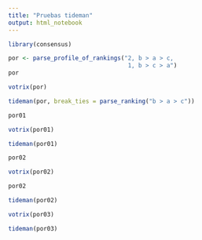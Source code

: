 ```yaml
---
title: "Pruebas tideman"
output: html_notebook
---
```


```r
library(consensus)
```

```r
por <- parse_profile_of_rankings("2, b > a > c,
                                  1, b > c > a")
por
```

```r
votrix(por)
```
```r
tideman(por, break_ties = parse_ranking("b > a > c"))
```

```r
por01
```

```r
votrix(por01)
```
```r
tideman(por01)
```

```r
por02
```

```r
votrix(por02)
```

```r
por02
```

```r
tideman(por02)
```

```r
votrix(por03)
```
```r
tideman(por03)
```

